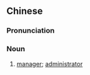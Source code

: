 {{also|管理人员}}
==Chinese==
{{zh-forms|s=管理人员|type=22}}

===Pronunciation===
{{zh-pron
|m=guǎnlǐ rényuán
|cat=n
}}

===Noun===
{{zh-noun}}

# [[manager]]; [[administrator]]